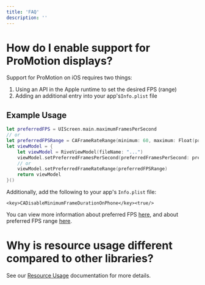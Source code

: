 ```yaml
---
title: 'FAQ'
description: ''
---
```



# How do I enable support for ProMotion displays?

Support for ProMotion on iOS requires two things:

1. Using an API in the Apple runtime to set the desired FPS (range)
2. Adding an additional entry into your app's`Info.plist` file

## Example Usage

```swift
let preferredFPS = UIScreen.main.maximumFramesPerSecond
// or
let preferredFPSRange = CAFrameRateRange(minimum: 60, maximum: Float(preferredFPS))
let viewModel = {
    let viewModel = RiveViewModel(fileName: "...")
    viewModel.setPreferredFramesPerSecond(preferredFramesPerSecond: preferredFPS)
    // or
    viewModel.setPreferredFrameRateRange(preferredFPSRange)
    return viewModel
}()
```

Additionally, add the following to your app's `Info.plist` file:

`<key>CADisableMinimumFrameDurationOnPhone</key><true/>`

You can view more information about preferred FPS [here](https://developer.apple.com/documentation/quartzcore/cadisplaylink/1648421-preferredframespersecond), and about preferred FPS range [here](https://developer.apple.com/documentation/quartzcore/cadisplaylink/3875343-preferredframeraterange).

# Why is resource usage different compared to other libraries?

See our [Resource Usage](/runtimes/apple/resource-usage) documentation for more details.
